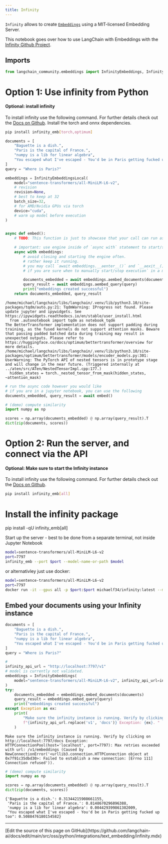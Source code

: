 ```yaml
---
title: Infinity
---
```


`Infinity` allows to create [`Embeddings`](https://reference.langchain.com/python/langchain_core/embeddings/#langchain_core.embeddings.embeddings.Embeddings) using a MIT-licensed Embedding Server.

This notebook goes over how to use LangChain with Embeddings with the [Infinity Github Project](https://github.com/michaelfeil/infinity).

## Imports

```python
from langchain_community.embeddings import InfinityEmbeddings, InfinityEmbeddingsLocal
```

# Option 1: Use infinity from Python

#### Optional: install infinity

To install infinity use the following command. For further details check out the [Docs on Github](https://github.com/michaelfeil/infinity).
Install the torch and onnx dependencies.

```bash
pip install infinity_emb[torch,optimum]
```

```python
documents = [
    "Baguette is a dish.",
    "Paris is the capital of France.",
    "numpy is a lib for linear algebra",
    "You escaped what I've escaped - You'd be in Paris getting fucked up too",
]
query = "Where is Paris?"
```

```python
embeddings = InfinityEmbeddingsLocal(
    model="sentence-transformers/all-MiniLM-L6-v2",
    # revision
    revision=None,
    # best to keep at 32
    batch_size=32,
    # for AMD/Nvidia GPUs via torch
    device="cuda",
    # warm up model before execution
)


async def embed():
    # TODO: This function is just to showcase that your call can run async.

    # important: use engine inside of `async with` statement to start/stop the batching engine.
    async with embeddings:
        # avoid closing and starting the engine often.
        # rather keep it running.
        # you may call `await embeddings.__aenter__()` and `__aexit__()
        # if you are sure when to manually start/stop execution` in a more granular way

        documents_embedded = await embeddings.aembed_documents(documents)
        query_result = await embeddings.aembed_query(query)
        print("embeddings created successful")
    return documents_embedded, query_result
```

```output
/home/michael/langchain/libs/langchain/.venv/lib/python3.10/site-packages/tqdm/auto.py:21: TqdmWarning: IProgress not found. Please update jupyter and ipywidgets. See https://ipywidgets.readthedocs.io/en/stable/user_install.html
  from .autonotebook import tqdm as notebook_tqdm
The BetterTransformer implementation does not support padding during training, as the fused kernels do not support attention masks. Beware that passing padded batched data during training may result in unexpected outputs. Please refer to https://huggingface.co/docs/optimum/bettertransformer/overview for more details.
/home/michael/langchain/libs/langchain/.venv/lib/python3.10/site-packages/optimum/bettertransformer/models/encoder_models.py:301: UserWarning: The PyTorch API of nested tensors is in prototype stage and will change in the near future. (Triggered internally at ../aten/src/ATen/NestedTensorImpl.cpp:177.)
  hidden_states = torch._nested_tensor_from_mask(hidden_states, ~attention_mask)
```

```python
# run the async code however you would like
# if you are in a jupyter notebook, you can use the following
documents_embedded, query_result = await embed()
```

```python
# (demo) compute similarity
import numpy as np

scores = np.array(documents_embedded) @ np.array(query_result).T
dict(zip(documents, scores))
```

# Option 2: Run the server, and connect via the API

#### Optional: Make sure to start the Infinity instance

To install infinity use the following command. For further details check out the [Docs on Github](https://github.com/michaelfeil/infinity).

```bash
pip install infinity_emb[all]
```

# Install the infinity package

pip install -qU  infinity_emb[all]

Start up the server - best to be done from a separate terminal, not inside Jupyter Notebook

```bash
model=sentence-transformers/all-MiniLM-L6-v2
port=7797
infinity_emb --port $port --model-name-or-path $model
```

or alternativley just use docker:

```bash
model=sentence-transformers/all-MiniLM-L6-v2
port=7797
docker run -it --gpus all -p $port:$port michaelf34/infinity:latest --model-name-or-path $model --port $port
```

## Embed your documents using your Infinity instance

```python
documents = [
    "Baguette is a dish.",
    "Paris is the capital of France.",
    "numpy is a lib for linear algebra",
    "You escaped what I've escaped - You'd be in Paris getting fucked up too",
]
query = "Where is Paris?"
```

```python
#
infinity_api_url = "http://localhost:7797/v1"
# model is currently not validated.
embeddings = InfinityEmbeddings(
    model="sentence-transformers/all-MiniLM-L6-v2", infinity_api_url=infinity_api_url
)
try:
    documents_embedded = embeddings.embed_documents(documents)
    query_result = embeddings.embed_query(query)
    print("embeddings created successful")
except Exception as ex:
    print(
        "Make sure the infinity instance is running. Verify by clicking on "
        f"{infinity_api_url.replace('v1', 'docs')} Exception: {ex}. "
    )
```

```output
Make sure the infinity instance is running. Verify by clicking on http://localhost:7797/docs Exception: HTTPConnectionPool(host='localhost', port=7797): Max retries exceeded with url: /v1/embeddings (Caused by NewConnectionError('<urllib3.connection.HTTPConnection object at 0x7f91c35dbd30>: Failed to establish a new connection: [Errno 111] Connection refused')).
```

```python
# (demo) compute similarity
import numpy as np

scores = np.array(documents_embedded) @ np.array(query_result).T
dict(zip(documents, scores))
```

```output
{'Baguette is a dish.': 0.31344215908661155,
 'Paris is the capital of France.': 0.8148670296896388,
 'numpy is a lib for linear algebra': 0.004429399861302009,
 "You escaped what I've escaped - You'd be in Paris getting fucked up too": 0.5088476180154582}
```

---

<Callout icon="pen-to-square" iconType="regular">
  [Edit the source of this page on GitHub](https://github.com/langchain-ai/docs/edit/main/src/oss/python/integrations/text_embedding/infinity.mdx)
</Callout>
